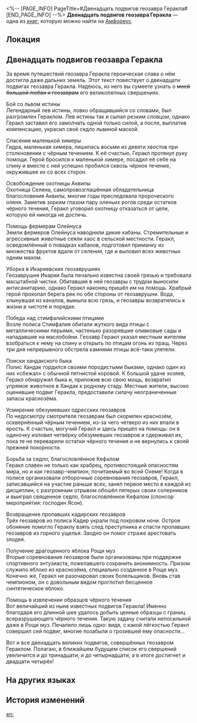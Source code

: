 <%-- [PAGE_INFO]
PageTitle=#Двенадцать подвигов геозавра Геракла#
[END_PAGE_INFO] --%>
{{Дополнить}}
{{Книга Инфобокс
|id           = 451
|partIds      = 190753
|Название     = 
|Изображение  = Предмет Книга Амфореус 1.png
|Мир          = Амфореус
|Томов        = 1
|Автор        = <!--нужно добавить-->
|Описание     = Рассматривать как выдумку, пусть автору и очень хочется, чтобы читатель считал иначе.
|Том1         = {{tx}}
|Источник1    = {{tx|Отсутствует источник}}
|Персонажи    = 
|Фракции      = 
}}
'''Двенадцать подвигов геозавра Геракла''' — одна из [[Книги|книг]], которую можно найти на [[Амфореус]].

==Локация==
{{Отметка карты|<!--название карты-->|<!--id отметки-->}}

==Двенадцать подвигов геозавра Геракла==
За время путешествий геозавра Геракла героическая слава о нём достигла даже дальних земель. Этот текст повествует о двенадцати подвигах геозавра Геракла. Надеюсь, из него вы сумеете узнать о <s>моей большой любви к геозаврам</s> его великолепных свершениях.

Бой со львом истины<br />
Легендарный лев истины, ловко обращавшийся со словами, был разгромлен Гераклом. Лев истины так и сыпал резким словцом, однако Геракл заставил его замолчать одной только силой, а после, выплатив компенсацию, украсил своё седло львиной маской.

Спасение маленькой химеры<br />
Гидра, маленькая химера, лишилась восьми из девяти хвостов при столкновении с чёрным течением. К её счастью, Геракл протянул руку помощи. Герой бросился к маленькой химере, посадил её себе на спину и вместе с ней успешно пробился сквозь чёрное течение, окружившее их со всех сторон.

Освобождение охотницы Аквилы<br />
Охотница Селена, самопровозглашённая обладательница благословения Аквилы, многие годы преследовала пророческого оленя. Заметив зорким глазом пару оленьих рогов среди остатков чёрного течения, Геракл уговорил охотницу отказаться от цели, которую ей никогда не достичь.

Помощь фермерам Олейнуса<br />
Земли фермеров Олейнуса наводнили дикие кабаны. Стремительные и агрессивные животные сеяли хаос в сельской местности. Геракл, осведомлённый о повадках кабанов, подготовил приманку из множества фруктов вдали от селения, где и выловил всех животных одним махом.

Уборка в Икариевских геозаврушнях<br />
Геозаврушня Икарии была печально известна своей грязью и требовала масштабной чистки. Обитавшие в ней геозавры с трудом выносили антисанитарию, однако Геракл наконец пришёл им на помощь. Храбрый герой прокопал берега рек по обе стороны от геозаврушни. Вода, хлынувшая из каналов, вымыла всю грязь, и геозавры возвратились к жизни в чистоте и порядке.

Победа над стимфалийскими птицами<br />
Возле полиса Стимфалия обитали жуткого вида птицы с металлическими перьями, частенько разорявшие оливковые сады и нападавшие на маслобойни. Геозавр Геракл указал местным жителям взобраться к нему на спину и открыть по птицам огонь из пращ. Через три дня непрерывного обстрела камнями птицы всё-таки улетели.

Поиски хандакского быка<br />
Полис Хандак гордился своими породистыми быками, однако один из них «сбежал» с обычной пятнистой коровой. К большой удаче хозяев, Геракл обнаружил быка и, приложив всю свою мощь, возвратил упрямое животное в Хандак к родному стаду. Местные жители, высоко оценившие подвиг Геракла, предоставили силачу неограниченные запасы краснозёма.

Усмирение обезумевших одресских геозавров<br />
По недосмотру смотрителя геозаврам был скормлен краснозём, осквернённый чёрным течением, из-за чего четверо из них впали в ярость. К счастью, могучий Геракл и здесь пришёл на помощь: он в одиночку изловил четвёрку обезумевших геозавров и сдерживал их, пока те не переварили остатки чёрного течения и не вернулись к своей прежней покорности.

Борьба за седло, благословлённое Кефалом<br />
Геракл славен не только как храбрец, противостоящий опасностям мира, но и как геозавр-чемпион, почитаемый во всей Охеме! Когда в полисе организовали отборочные соревнования геозавров, Геракл, записавшийся на участие раньше всех, занял первое место в каждой из дисциплин, с разгромным отрывом обошёл пятерых своих соперников и выиграл священное седло, благословлённое Кефалом (спонсор мероприятия: господин Ясон).

Возвращение пропавших кадирских геозавров<br />
Трёх геозавров из полиса Кадир украли под покровом ночи. Острое обоняние помогло Гераклу взять след преступника и спасти пропавших геозавров из горного ущелья. Заодно он помог страже арестовать злодея.

Получение драгоценного яблока Рощи муз<br />
Вторые соревнования геозавров были организованы при поддержке спортивного энтузиаста, пожелавшего сохранить анонимность. Призом служило яблоко из краснозёма, специально созданное в Роще муз. Конечно же, Геракл не разочаровал своих болельщиков. Вновь став чемпионом, он с довольным видом проглотил бесценное синтетическое яблоко.

Помощь в извлечении образцов чёрного течения<br />
Вот величайший из ныне известных подвигов Геракла! Именно благодаря его длинной шее удалось добыть ценные образцы с границ всеразрушающего чёрного течения. Такую задачу считали непосильной даже в Роще муз. Печалило лишь одно: видя, с какой лёгкостью Геракл совершил сей подвиг, многие позабыли о грозившей ему опасности...

Вот и все двенадцать великих подвигов, совершённых геозавром Гераклом. Полагаю, в ближайшем будущем список его свершений увеличится и до тринадцати, и до четырнадцати, а в итоге достигнет и двадцати четырёх!<br />

==На других языках==
{{На других языках
|en   = Dromas Heracles' Twelve Trials
|zhs  = 大地兽赫拉克勒斯的十二试炼
|zht  = 大地獸海克力斯的十二試煉
|ja   = 大地獣ヘラクレスの十二の試練
|ko   = 드로마스 헤라클레스의 12가지 시련
|es   = Las doce pruebas del droma Heracles
|fr   = Les 12 épreuves d'Héraclès, le draka
|ru   = Двенадцать подвигов геозавра Геракла
|th   = 12 บททดสอบของอสูรธรณี Heracles
|vi   = Mười Hai Thử Thách Của Thú Đại Địa Herakles
|de   = Die zwölf Prüfungen von Herakles dem Droma
|id   = 12 Ujian Dromas Herakles
|pt   = As Doze Provações de Dromas Héracles
}}

==История изменений==
{{История изменений|3.5}}

[[en:]]